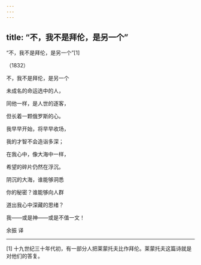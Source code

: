 ```yaml
---
---
---
```

title: “不，我不是拜伦，是另一个”
---



“不，我不是拜伦，是另一个”[1]


（1832）

不，我不是拜伦，是另一个

未成名的命运选中的人，

同他一样，是人世的逐客，

但长着一颗俄罗斯的心。

我早早开始，将早早收场，

我的才智不会造诣多深；

在我心中，像大海中一样，

希望的碎片仍然在浮沉。

阴沉的大海，谁能够洞悉

你的秘密？谁能够向人群

道出我心中深藏的思绪？

我——或是神——或是不值一文！

余振 译



* * *



[1] 十九世纪三十年代初，有一部分人把莱蒙托夫比作拜伦。莱蒙托夫这篇诗就是对他们的答复。